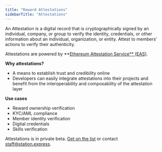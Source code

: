 ```yaml
---
title: "Reward Attestations"
sidebarTitle: "Attestations"
---
```


An Attestation is a digital record that is cryptographically signed by an individual, company, or group to verify the identity, credentials, or other information about an individual, organization, or entity. Attest to members’ actions to verify their authenticity. 

Attestations are powered by **[Ethereum Attestation Service** (EAS)](https://attest.sh/).

**Why attestations?**

- A means to establish trust and credibility online
- Developers can easily integrate attestations into their projects and benefit from the interoperability and composability of the attestation layer

**Use cases**

- Reward ownership verification
- KYC/AML compliance
- Member identity verification
- Digital credentials
- Skills verification

Attestations is in private beta. [Get on the list](https://6vdcjqzyfj3.typeform.com/to/x3xer1Rs) or contact staff@station.express.
